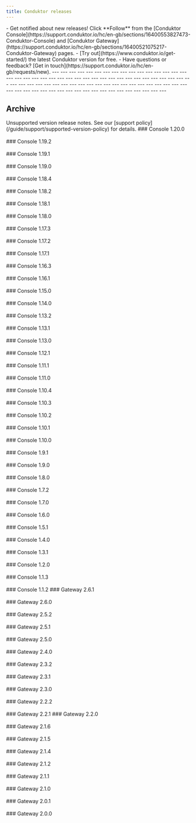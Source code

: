 ```yaml
---
title: Conduktor releases
---
```






<Note>
- Get notified about new releases! Click **Follow** from the [Conduktor Console](https://support.conduktor.io/hc/en-gb/sections/16400553827473-Conduktor-Console) and [Conduktor Gateway](https://support.conduktor.io/hc/en-gb/sections/16400521075217-Conduktor-Gateway) pages.
- [Try out](https://www.conduktor.io/get-started/) the latest Conduktor version for free.
- Have questions or feedback? [Get in touch](https://support.conduktor.io/hc/en-gb/requests/new).
</Note>

<Update label="Console 1.36.2" description="2025-08-04">
<Console1362 />
</Update>
---
<Update label="Console 1.36.1" description="2025-07-21">
<Console1361 />
</Update>
---
<Update label="Gateway 3.11.0" description="2025-07-18">
<Gateway3110 />
</Update>
---
<Update label="Console 1.36.0" description="2025-07-18">
<Console1360 />
</Update>
---
<Update label="Console 1.35.2" description="2025-07-03">
<Console1352 />
</Update>
---
<Update label="Console 1.35.1" description="2025-06-26">
<Console1351 />
</Update>
---
<Update label="Conduktor CLI 0.6.1" description="2025-06-24">
<Cli061 />
</Update>
---
<Update label="Conduktor CLI 0.6.0" description="2025-06-23">
<Cli060 />
</Update>
---
<Update label="Gateway 3.10.0" description=" 2025-06-18">
<Gateway3100 />
</Update>
---
<Update label="Console 1.35.0" description="2025-06-18">
<Console1350 />
</Update>
---
<Update label="Gateway 3.9.2" description="2025-06-11">
<Gateway392 />
</Update>
---
<Update label="Console 1.34.3" description="2025-06-03">
<Console1343 />
</Update>
---
<Update label="Console 1.34.2" description="2025-05-26">
<Console1342 />
</Update>
---
<Update label="Console 1.34.1" description="2025-05-20">
<Console1341 />
</Update>
---
<Update label="Gateway 3.9.0" description="2025-05-14">
<Gateway390 />
</Update>
---
<Update label="Console 1.34.0" description="2025-05-14">
<Console1340 />
</Update>
---
<Update label="Conduktor CLI 0.5.1" description="2025-05-14">
<Cli051 />
</Update>
---
<Update label="Gateway 3.8.1" description="2025-04-18">
<Gateway381 />
</Update>
---
<Update label="Gateway 3.8.0" description="2025-04-09">
<Gateway380 />
</Update>
---
<Update label="Console 1.33.0" description="2025-04-09">
<Console1330 />
</Update>
---
<Update label="Console 1.32.1" description="2025-03-24">
<Console1321 />
</Update>
---
<Update label="Gateway 3.7.0" description="2025-03-21">
<Gateway370 />
</Update>
---
<Update label="Console 1.32.0" description="2025-03-12">
<Console1320 />
</Update>
---
<Update label="Conduktor CLI 0.5.0" description="2025-03-10">
<Cli050 />
</Update>
---
<Update label="Gateway 3.6.1" description="2025-03-05">
<Gateway361 />
</Update>
---
<Update label="Console 1.31.2" description="2025-03-03">
<Console1312 />
</Update>
---
<Update label="Console 1.31.1" description="2025-02-18">
<Console1311 />
</Update>
---
<Update label="Gateway 3.6.0" description="2025-02-12">
<Gateway360 />
</Update>
---
<Update label="Conduktor CLI 0.4.0" description="2025-02-07">
<Cli040 />
</Update>
---
<Update label="Console 1.31.0" description="2025-02-05">
<Console1310 />
</Update>
---
<Update label="Gateway 3.5.2" description="2025-01-17">
<Gateway352 />
</Update>
---
<Update label="Conduktor CLI 0.3.4" description="2025-01-10">
<Cli034 />
</Update>
---
<Update label="Gateway 3.5.1" description="2025-01-08">
<Gateway351 />
</Update>
---
<Update label="Conduktor CLI 0.3.3" description="2024-12-16">
<Cli033 />
</Update>
---
<Update label="Console 1.30.0" description="2024-12-16">
<Console1300 />
</Update>
---
<Update label="Gateway 3.5.0" description="2024-12-16">
<Gateway350 />
</Update>
---
<Update label="Console 1.29.2" description="2024-12-09">
<Console1292 />
</Update>
---
<Update label="Console 1.29.1" description="2024-11-28">
<Console1291 />
</Update>
---
<Update label="Console 1.29.0" description="2024-11-25">
<Console1290 />
</Update>
---
<Update label="Conduktor CLI 0.3.2" description="2024-11-25">
<Cli032 />
</Update>
---
<Update label="Gateway 3.4.0" description="2024-11-15">
<Gateway340 />
</Update>
---
<Update label="Console 1.28.0" description="2024-10-14">
<Console1280 />
</Update>
---
<Update label="Conduktor CLI 0.3.1" description="2024-10-14">
<Cli031 />
</Update>
---
<Update label="Gateway 3.3.2" description="2024-10-07">
<Gateway332 />
</Update>
---
<Update label="Console 1.27.1" description="2024-09-25">
<Console1271 />
</Update>
---
<Update label="Gateway 3.3.1" description="2024-09-25">
<Gateway331 />
</Update>
---
<Update label="Conduktor CLI 0.3.0" description="2024-09-17">
<Cli030 />
</Update>
---
<Update label="Console 1.27.0" description="2024-09-14">
<Console1270 />
</Update>
---
<Update label="Gateway 3.3.0" description="2024-09-05">
<Gateway330 />
</Update>
---
<Update label="Gateway 3.22.0" description="2024-08-28">
<Gateway322 />
</Update>
---
<Update label="Console 1.26.0" description="2024-08-14">
<Console1260 />
</Update>
---
<Update label="Gateway 3.2.1" description="2024-07-31">
<Gateway321 />
</Update>
---
<Update label="Console 1.25.1" description="2024-07-23">
<Console1251 />
</Update>
---
<Update label="Conduktor CLI 0.2.7" description="2024-07-22">
<Cli027 />
</Update>
---
<Update label="Gateway 3.2.0" description="2024-07-19">
<Gateway320 />
</Update>
---
<Update label="Conduktor CLI 0.2.6" description="2024-06-25">
<Cli026 />
</Update>
---
<Update label="Console 1.24.1" description="2024-06-24">
<Console1241 />
</Update>
---
<Update label="Gateway 3.1.1" description="2024-06-20">
<Gateway311 />
</Update>
---
<Update label="Console 1.24.0" description="2024-06-19">
<Console1240 />
</Update>
---
<Update label="Conduktor CLI 0.2.5" description="2024-06-18">
<Cli025 />
</Update>
---
<Update label="Gateway 3.1.0" description="2024-06-05">
<Gateway310 />
</Update>
---
<Update label="Gateway 3.0.5" description="2024-06-04">
<Gateway305 />
</Update>
---
<Update label="Gateway 3.0.4" description="2024-05-22">
<Gateway304 />
</Update>
---
<Update label="Gateway 3.0.3" description="2024-05-09">
<Gateway303 />
</Update>
---
<Update label="Gateway 3.0.2" description="2024-05-07">
<Gateway302 />
</Update>
---
<Update label="Console 1.23.0" description="2024-05-03">
<Console1230 />
</Update>
---
<Update label="Conduktor CLI 0.2.4" description="2024-05-02">
<Cli024 />
</Update>
---
<Update label="Conduktor CLI 0.2.1" description="2024-04-29">
<Cli021 />
</Update>
---
<Update label="Conduktor CLI 0.2.0" description="2024-04-22">
<Cli020 />
</Update>
---
<Update label="Console 1.22.1" description="2024-04-18">
<Console1221 />
</Update>
---
<Update label="Console 1.21.3" description="2024-04-18">
<Console1213 />
</Update>
---
<Update label="Gateway 3.0.1" description="2024-04-15">
<Gateway301 />
</Update>
---
<Update label="Conduktor CLI 0.1.1" description="2024-04-15">
<Cli011 />
</Update>
---
<Update label="Console 1.22.0" description="2024-04-03">
<Console1220 />
</Update>
---
<Update label="Gateway 3.0.0" description="2024-03-20">
<Gateway300 />
</Update>
---
<Update label="Conduktor CLI 0.1.0" description="2024-03-26">
<Cli010 />
</Update>
---
<Update label="Console 1.21.1" description="2024-03-05">
<Console1211 />
</Update>
---
<Update label="Console 1.21.0" description="2024-02-26">
<Console1210 />
</Update>
---

## Archive

<Info>
Unsupported version release notes. See our [support policy](/guide/support/supported-version-policy) for details.
</Info>

<Tabs>
  <Tab title="Unsupported Console versions">
    ### Console 1.20.0
    <Console1200 />
    <br />
    <br />
    ### Console 1.19.2
    <Console1192 />
    <br />
    <br />
    ### Console 1.19.1
    <Console1191 />
    <br />
    <br />
    ### Console 1.19.0
    <Console1190 />
    <br />
    <br />
    ### Console 1.18.4
    <Console1184 />
    <br />
    <br />
    ### Console 1.18.2
    <Console1182 />
    <br />
    <br />
    ### Console 1.18.1
    <Console1181 />
    <br />
    <br />
    ### Console 1.18.0
    <Console1180 />
    <br />
    <br />
    ### Console 1.17.3
    <Console1173 />
    <br />
    <br />
    ### Console 1.17.2
    <Console1172 />
    <br />
    <br />
    ### Console 1.17.1
    <Version1171 />
    <br />
    <br />
    ### Console 1.16.3
    <Version1163 />
    <br />
    <br />
    ### Console 1.16.1
    <Version1161 />
    <br />
    <br />
    ### Console 1.15.0
    <Version1150 />
    <br />
    <br />
    ### Console 1.14.0
    <Version1140 />
    <br />
    <br />
    ### Console 1.13.2
    <Version1132 />
    <br />
    <br />
    ### Console 1.13.1
    <Version1131 />
    <br />
    <br />
    ### Console 1.13.0
    <Version1130 />
    <br />
    <br />
    ### Console 1.12.1
    <Version1121 />
    <br />
    <br />
    ### Console 1.11.1
    <Version1111 />
    <br />
    <br />
    ### Console 1.11.0
    <Version1110 />
    <br />
    <br />
    ### Console 1.10.4
    <Version1104 />
    <br />
    <br />
    ### Console 1.10.3
    <Version1103 />
    <br />
    <br />
    ### Console 1.10.2
    <Version1102 />
    <br />
    <br />
    ### Console 1.10.1
    <Version1101 />
    <br />
    <br />
    ### Console 1.10.0
    <Version1100 />
    <br />
    <br />
    ### Console 1.9.1
    <Version191 />
    <br />
    <br />
    ### Console 1.9.0
    <Version190 />
    <br />
    <br />
    ### Console 1.8.0
    <Version180 />
    <br />
    <br />
    ### Console 1.7.2
    <Version172 />
    <br />
    <br />
    ### Console 1.7.0
    <Version170 />
    <br />
    <br />
    ### Console 1.6.0
    <Version160 />
    <br />
    <br />
    ### Console 1.5.1
    <Version151 />
    <br />
    <br />
    ### Console 1.4.0
    <Version140 />
    <br />
    <br />
    ### Console 1.3.1
    <Version131 />
    <br />
    <br />
    ### Console 1.2.0
    <Version120 />
    <br />
    <br />
    ### Console 1.1.3
    <Version113 />
    <br />
    <br />
    ### Console 1.1.2
    <Version112 />
  </Tab>
  <Tab title="Unsupported Gateway versions">
    ### Gateway 2.6.1
    <Gateway261 />
    <br />
    <br />
    ### Gateway 2.6.0
    <Gateway260 />
    <br />
    <br />
    ### Gateway 2.5.2
    <Gateway252 />
    <br />
    <br />
    ### Gateway 2.5.1
    <Gateway251 />
    <br />
    <br />
    ### Gateway 2.5.0
    <Gateway250 />
    <br />
    <br />
    ### Gateway 2.4.0
    <Gateway240 />
    <br />
    <br />
    ### Gateway 2.3.2
    <Gateway232 />
    <br />
    <br />
    ### Gateway 2.3.1
    <Gateway231 />
    <br />
    <br />
    ### Gateway 2.3.0
    <Gateway230 />
    <br />
    <br />
    ### Gateway 2.2.2
    <Gateway222 />
    <br />
    <br />
    ### Gateway 2.2.1
    <Gateway221 />
    ### Gateway 2.2.0
    <Gateway220 />
    <br />
    <br />
    ### Gateway 2.1.6
    <Gateway216 />
    <br />
    <br />
    ### Gateway 2.1.5
    <Gateway215 />
    <br />
    <br />
    ### Gateway 2.1.4
    <Gateway214 />
    <br />
    <br />
    ### Gateway 2.1.2
    <Gateway212 />
    <br />
    <br />
    ### Gateway 2.1.1
    <Gateway211 />
    <br />
    <br />
    ### Gateway 2.1.0
    <Gateway210 />
    <br />
    <br />
    ### Gateway 2.0.1
    <Gateway201 />
    <br />
    <br />
    ### Gateway 2.0.0
    <Gateway200 />
  </Tab>
</Tabs>
